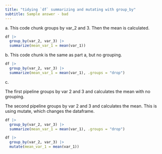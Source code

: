 ```yaml
---
title: "tidying `df` summarizing and mutating with group_by"
subtitle: Sample answer - bad
---
```


a\. This code chunk groups by var_2 and 3. Then the mean is calculated. 

```r
df |>
  group_by(var_2, var_3) |>
  summarize(mean_var_1 = mean(var_1))
```

b\. This code chunk is the same as part a, but no grouping. 

```r
df |>
  group_by(var_2, var_3) |>
  summarize(mean_var_1 = mean(var_1), .groups = "drop")
```

c\.

The first pipeline groups by var 2 and 3 and calculates the mean with no grouping.  

The second pipeline groups by var 2 and 3 and calculates the mean. This is using mutate, which changes the dataframe. 

```r
df |>
  group_by(var_2, var_3) |>
  summarize(mean_var_1 = mean(var_1), .groups = "drop")

df |>
  group_by(var_2, var_3) |>
  mutate(mean_var_1 = mean(var_1))
```
